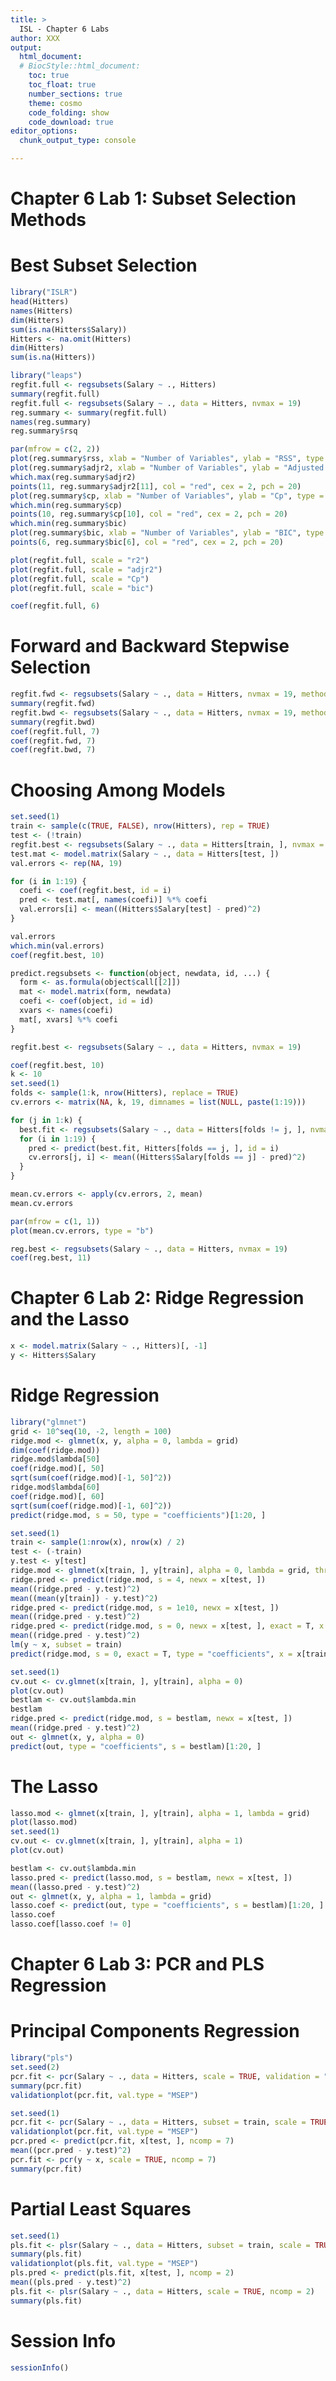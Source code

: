 ```yaml
---
title: >
  ISL - Chapter 6 Labs
author: XXX
output: 
  html_document:
  # BiocStyle::html_document:
    toc: true
    toc_float: true
    number_sections: true
    theme: cosmo
    code_folding: show
    code_download: true
editor_options: 
  chunk_output_type: console

---
```

# Chapter 6 Lab 1: Subset Selection Methods

# Best Subset Selection

```r
library("ISLR")
head(Hitters)
names(Hitters)
dim(Hitters)
sum(is.na(Hitters$Salary))
Hitters <- na.omit(Hitters)
dim(Hitters)
sum(is.na(Hitters))

library("leaps")
regfit.full <- regsubsets(Salary ~ ., Hitters)
summary(regfit.full)
regfit.full <- regsubsets(Salary ~ ., data = Hitters, nvmax = 19)
reg.summary <- summary(regfit.full)
names(reg.summary)
reg.summary$rsq

par(mfrow = c(2, 2))
plot(reg.summary$rss, xlab = "Number of Variables", ylab = "RSS", type = "l")
plot(reg.summary$adjr2, xlab = "Number of Variables", ylab = "Adjusted RSq", type = "l")
which.max(reg.summary$adjr2)
points(11, reg.summary$adjr2[11], col = "red", cex = 2, pch = 20)
plot(reg.summary$cp, xlab = "Number of Variables", ylab = "Cp", type = "l")
which.min(reg.summary$cp)
points(10, reg.summary$cp[10], col = "red", cex = 2, pch = 20)
which.min(reg.summary$bic)
plot(reg.summary$bic, xlab = "Number of Variables", ylab = "BIC", type = "l")
points(6, reg.summary$bic[6], col = "red", cex = 2, pch = 20)

plot(regfit.full, scale = "r2")
plot(regfit.full, scale = "adjr2")
plot(regfit.full, scale = "Cp")
plot(regfit.full, scale = "bic")

coef(regfit.full, 6)
```

# Forward and Backward Stepwise Selection

```r
regfit.fwd <- regsubsets(Salary ~ ., data = Hitters, nvmax = 19, method = "forward")
summary(regfit.fwd)
regfit.bwd <- regsubsets(Salary ~ ., data = Hitters, nvmax = 19, method = "backward")
summary(regfit.bwd)
coef(regfit.full, 7)
coef(regfit.fwd, 7)
coef(regfit.bwd, 7)
```

# Choosing Among Models

```r
set.seed(1)
train <- sample(c(TRUE, FALSE), nrow(Hitters), rep = TRUE)
test <- (!train)
regfit.best <- regsubsets(Salary ~ ., data = Hitters[train, ], nvmax = 19)
test.mat <- model.matrix(Salary ~ ., data = Hitters[test, ])
val.errors <- rep(NA, 19)

for (i in 1:19) {
  coefi <- coef(regfit.best, id = i)
  pred <- test.mat[, names(coefi)] %*% coefi
  val.errors[i] <- mean((Hitters$Salary[test] - pred)^2)
}

val.errors
which.min(val.errors)
coef(regfit.best, 10)

predict.regsubsets <- function(object, newdata, id, ...) {
  form <- as.formula(object$call[[2]])
  mat <- model.matrix(form, newdata)
  coefi <- coef(object, id = id)
  xvars <- names(coefi)
  mat[, xvars] %*% coefi
}

regfit.best <- regsubsets(Salary ~ ., data = Hitters, nvmax = 19)

coef(regfit.best, 10)
k <- 10
set.seed(1)
folds <- sample(1:k, nrow(Hitters), replace = TRUE)
cv.errors <- matrix(NA, k, 19, dimnames = list(NULL, paste(1:19)))

for (j in 1:k) {
  best.fit <- regsubsets(Salary ~ ., data = Hitters[folds != j, ], nvmax = 19)
  for (i in 1:19) {
    pred <- predict(best.fit, Hitters[folds == j, ], id = i)
    cv.errors[j, i] <- mean((Hitters$Salary[folds == j] - pred)^2)
  }
}

mean.cv.errors <- apply(cv.errors, 2, mean)
mean.cv.errors

par(mfrow = c(1, 1))
plot(mean.cv.errors, type = "b")

reg.best <- regsubsets(Salary ~ ., data = Hitters, nvmax = 19)
coef(reg.best, 11)
```

# Chapter 6 Lab 2: Ridge Regression and the Lasso

```r
x <- model.matrix(Salary ~ ., Hitters)[, -1]
y <- Hitters$Salary
```

# Ridge Regression

```r
library("glmnet")
grid <- 10^seq(10, -2, length = 100)
ridge.mod <- glmnet(x, y, alpha = 0, lambda = grid)
dim(coef(ridge.mod))
ridge.mod$lambda[50]
coef(ridge.mod)[, 50]
sqrt(sum(coef(ridge.mod)[-1, 50]^2))
ridge.mod$lambda[60]
coef(ridge.mod)[, 60]
sqrt(sum(coef(ridge.mod)[-1, 60]^2))
predict(ridge.mod, s = 50, type = "coefficients")[1:20, ]

set.seed(1)
train <- sample(1:nrow(x), nrow(x) / 2)
test <- (-train)
y.test <- y[test]
ridge.mod <- glmnet(x[train, ], y[train], alpha = 0, lambda = grid, thresh = 1e-12)
ridge.pred <- predict(ridge.mod, s = 4, newx = x[test, ])
mean((ridge.pred - y.test)^2)
mean((mean(y[train]) - y.test)^2)
ridge.pred <- predict(ridge.mod, s = 1e10, newx = x[test, ])
mean((ridge.pred - y.test)^2)
ridge.pred <- predict(ridge.mod, s = 0, newx = x[test, ], exact = T, x = x[train, ], y = y[train])
mean((ridge.pred - y.test)^2)
lm(y ~ x, subset = train)
predict(ridge.mod, s = 0, exact = T, type = "coefficients", x = x[train, ], y = y[train])[1:20, ]

set.seed(1)
cv.out <- cv.glmnet(x[train, ], y[train], alpha = 0)
plot(cv.out)
bestlam <- cv.out$lambda.min
bestlam
ridge.pred <- predict(ridge.mod, s = bestlam, newx = x[test, ])
mean((ridge.pred - y.test)^2)
out <- glmnet(x, y, alpha = 0)
predict(out, type = "coefficients", s = bestlam)[1:20, ]
```

# The Lasso

```r
lasso.mod <- glmnet(x[train, ], y[train], alpha = 1, lambda = grid)
plot(lasso.mod)
set.seed(1)
cv.out <- cv.glmnet(x[train, ], y[train], alpha = 1)
plot(cv.out)

bestlam <- cv.out$lambda.min
lasso.pred <- predict(lasso.mod, s = bestlam, newx = x[test, ])
mean((lasso.pred - y.test)^2)
out <- glmnet(x, y, alpha = 1, lambda = grid)
lasso.coef <- predict(out, type = "coefficients", s = bestlam)[1:20, ]
lasso.coef
lasso.coef[lasso.coef != 0]
```

# Chapter 6 Lab 3: PCR and PLS Regression

# Principal Components Regression

```r
library("pls")
set.seed(2)
pcr.fit <- pcr(Salary ~ ., data = Hitters, scale = TRUE, validation = "CV")
summary(pcr.fit)
validationplot(pcr.fit, val.type = "MSEP")

set.seed(1)
pcr.fit <- pcr(Salary ~ ., data = Hitters, subset = train, scale = TRUE, validation = "CV")
validationplot(pcr.fit, val.type = "MSEP")
pcr.pred <- predict(pcr.fit, x[test, ], ncomp = 7)
mean((pcr.pred - y.test)^2)
pcr.fit <- pcr(y ~ x, scale = TRUE, ncomp = 7)
summary(pcr.fit)
```

# Partial Least Squares

```r
set.seed(1)
pls.fit <- plsr(Salary ~ ., data = Hitters, subset = train, scale = TRUE, validation = "CV")
summary(pls.fit)
validationplot(pls.fit, val.type = "MSEP")
pls.pred <- predict(pls.fit, x[test, ], ncomp = 2)
mean((pls.pred - y.test)^2)
pls.fit <- plsr(Salary ~ ., data = Hitters, scale = TRUE, ncomp = 2)
summary(pls.fit)
```

# Session Info {-}

```r
sessionInfo()
```
